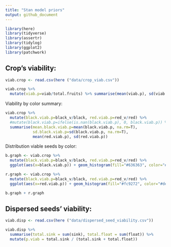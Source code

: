 ```yaml
---
title: "Stan model priors"
output: github_document
---
```


```r
library(here)
library(tidyverse)
library(assertr)
library(tidylog)
library(ggplot2)
library(patchwork)
```

## Crop's viability:
```r
viab.crop <- read.csv(here ("data/crop_viab.csv"))
```

```r
viab.crop %>% 
  mutate(viab.p=viab/total.fruits) %>% summarise(mean(viab.p), sd(viab.p))
```

Viability by color summary:
```r
viab.crop %>% 
  mutate(black.viab.p=black_v/black, red.viab.p=red_v/red) %>% 
  #mutate(black.viab.p=ifelse(is.nan(black.viab.p), 0, black.viab.p)) %>%
  summarise(mean.black.viab.p=mean(black.viab.p, na.rm=T), 
            sd.black.viab.p=sd(black.viab.p, na.rm=T),
            mean(red.viab.p), sd(red.viab.p))
```

Distribution viable seeds by color:
```r
b.graph <- viab.crop %>% 
  mutate(black.viab.p=black_v/black, red.viab.p=red_v/red) %>% 
  ggplot(aes(x=black.viab.p)) + geom_histogram(fill="#636363", color="#252525") + theme_bw()

r.graph <- viab.crop %>% 
  mutate(black.viab.p=black_v/black, red.viab.p=red_v/red) %>% 
  ggplot(aes(x=red.viab.p)) + geom_histogram(fill="#fc9272", color="#de2d26") + theme_bw()

b.graph + r.graph
```

## Dispersed seeds' viability:
```r
viab.disp <- read.csv(here ("data/dispersed_seed_viability.csv"))
```

```r
viab.disp %>% 
  summarise(total.sink = sum(sink), total.float = sum(float)) %>%
  mutate(p.viab = total.sink / (total.sink + total.float))
```